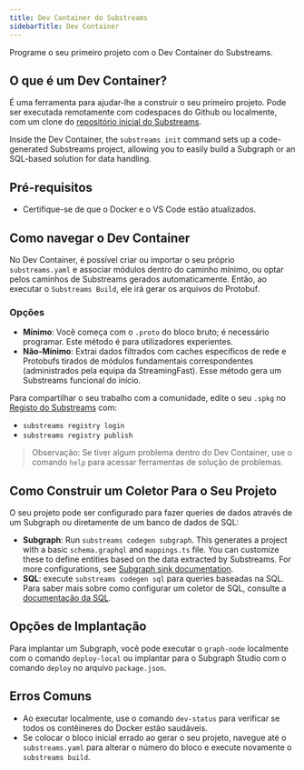 ```yaml
---
title: Dev Container do Substreams
sidebarTitle: Dev Container
---
```


Programe o seu primeiro projeto com o Dev Container do Substreams.

## O que é um Dev Container?

É uma ferramenta para ajudar-lhe a construir o seu primeiro projeto. Pode ser executada remotamente com codespaces do Github ou localmente, com um clone do [repositório inicial do Substreams](https://github.com/streamingfast/substreams-starter?tab=readme-ov-file).

Inside the Dev Container, the `substreams init` command sets up a code-generated Substreams project, allowing you to easily build a Subgraph or an SQL-based solution for data handling.

## Pré-requisitos

- Certifique-se de que o Docker e o VS Code estão atualizados.

## Como navegar o Dev Container

No Dev Container, é possível criar ou importar o seu próprio `substreams.yaml` e associar módulos dentro do caminho mínimo, ou optar pelos caminhos de Substreams gerados automaticamente. Então, ao executar o `Substreams Build`, ele irá gerar os arquivos do Protobuf.

### Opções

- **Mínimo**: Você começa com o `.proto` do bloco bruto; é necessário programar. Este método é para utilizadores experientes.
- **Não-Mínimo**: Extrai dados filtrados com caches específicos de rede e Protobufs tirados de módulos fundamentais correspondentes (administrados pela equipa da StreamingFast). Esse método gera um Substreams funcional do início.

Para compartilhar o seu trabalho com a comunidade, edite o seu `.spkg` no [Registo do Substreams](https://substreams.dev/) com:

- `substreams registry login`
- `substreams registry publish`

> Observação: Se tiver algum problema dentro do Dev Container, use o comando `help` para acessar ferramentas de solução de problemas.

## Como Construir um Coletor Para o Seu Projeto

O seu projeto pode ser configurado para fazer queries de dados através de um Subgraph ou diretamente de um banco de dados de SQL:

- **Subgraph**: Run `substreams codegen subgraph`. This generates a project with a basic `schema.graphql` and `mappings.ts` file. You can customize these to define entities based on the data extracted by Substreams. For more configurations, see [Subgraph sink documentation](https://docs.substreams.dev/how-to-guides/sinks/subgraph).
- **SQL**: execute `substreams codegen sql` para queries baseadas na SQL. Para saber mais sobre como configurar um coletor de SQL, consulte a [documentação da SQL](https://docs.substreams.dev/how-to-guides/sinks/sql-sink).

## Opções de Implantação

Para implantar um Subgraph, você pode executar o `graph-node` localmente com o comando `deploy-local` ou implantar para o Subgraph Studio com o comando `deploy` no arquivo `package.json`.

## Erros Comuns

- Ao executar localmente, use o comando `dev-status` para verificar se todos os contêineres do Docker estão saudáveis.
- Se colocar o bloco inicial errado ao gerar o seu projeto, navegue até o `substreams.yaml` para alterar o número do bloco e execute novamente o `substreams build`.
